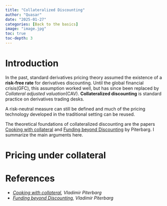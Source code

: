 ```yaml
---
title: "Collateralized Discounting"
author: "Quasar"
date: "2025-01-27"
categories: [Back to the basics]      
image: "image.jpg"
toc: true
toc-depth: 3
---
```


# Introduction

In the past, standard derivatives pricing theory assumed the existence of a **risk-free rate** for derivatives discounting. Until the global financial crisis(GFC), this assumption worked well, but has since been replaced by *Collateral adjusted valuation*(CAV). **Collateralized discounting** is standard practice on derivatives trading desks. 

A risk-neutral measure can still be defined and much of the pricing technology developed in the traditional setting can be reused.

The theoretical foundations of collateralized discounting are the papers [Cooking with collateral](http://janroman.dhis.org/finance/Kreditrisk/Risk_Cooking%20with%20collateralpdf.pdf) and [Funding beyond Discounting](https://www.researchgate.net/profile/Vladimir-Piterbarg-2/publication/284078682_Funding_beyond_Discounting_Collateral_Agreements_and_Derivatives_Pricing/links/614c85a9a595d06017e55b0e/Funding-beyond-Discounting-Collateral-Agreements-and-Derivatives-Pricing.pdf) by Piterbarg. I summarize the main arguments here.

# Pricing under collateral


# References {.appendix}

- *[Cooking with collateral](http://janroman.dhis.org/finance/Kreditrisk/Risk_Cooking%20with%20collateralpdf.pdf), Vladimir Piterbarg*
- *[Funding beyond Discounting](https://www.researchgate.net/profile/Vladimir-Piterbarg-2/publication/284078682_Funding_beyond_Discounting_Collateral_Agreements_and_Derivatives_Pricing/links/614c85a9a595d06017e55b0e/Funding-beyond-Discounting-Collateral-Agreements-and-Derivatives-Pricing.pdf), Vladimir Piterbarg*